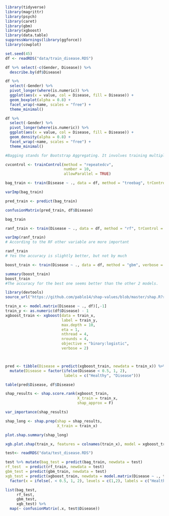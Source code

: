 
```r
library(tidyverse)
library(magrittr)
library(psych)
library(caret)
library(gbm)
library(xgboost)
library(data.table)
suppressWarnings(library(ggforce))
library(cowplot)
```

```r
set.seed(45)
df <- readRDS("data/train_disease.RDS")

```

```r
df %>% select(-c(Gender, Disease)) %>% 
  describe.by(df$Disease)
```

```r
df %>%
  select(-Gender) %>%
  pivot_longer(where(is.numeric)) %>%
  ggplot(aes(x = value, col = Disease, fill = Disease)) +
  geom_boxplot(alpha = 0.8) +
  facet_wrap(~name, scales = "free") +
  theme_minimal()

df %>%
  select(-Gender) %>%
  pivot_longer(where(is.numeric)) %>%
  ggplot(aes(x = value, col = Disease, fill = Disease)) +
  geom_density(alpha = 0.8) +
  facet_wrap(~name, scales = "free") +
  theme_minimal()

```

```r
#Bagging stands for Bootstrap Aggregating. It involves training multiple models independently on different random subsets of the data, and then averaging the predictions. Random Forest is a specific type of bagging algorithm that uses decision trees as the base model. Boosting is an ensemble technique that focuses on training models sequentially, where each model attempts to correct the mistakes of the previous model.

```

```r
cvcontrol <- trainControl(method = "repeatedcv", 
                          number = 10,
                          allowParallel = TRUE)

bag_train <- train(Disease ~ ., data = df, method = "treebag", trControl = cvcontrol, importance = TRUE)
```

```r
varImp(bag_train)

```

```r
pred_train <- predict(bag_train)

confusionMatrix(pred_train, df$Disease)

```

```r
bag_train

```

```r

ranf_train <- train(Disease ~ ., data = df, method = "rf", trControl = cvcontrol, importance = TRUE)

```

```r

varImp(ranf_train)
# According to the RF other variable are more important
```

```r

ranf_train
# Yes the accuracy is slightly better, but not by much
```

```r
boost_train <- train(Disease ~ ., data = df, method = "gbm", verbose = F, trControl = cvcontrol)

```

```r

summary(boost_train)
boost_train
#The accuracy for the best one seems better than the other 2 models.
```

```r
library(devtools)
source_url("https://github.com/pablo14/shap-values/blob/master/shap.R?raw=TRUE")

```
```r
train_x <- model.matrix(Disease ~ ., df)[,-1]
train_y <- as.numeric(df$Disease) - 1
xgboost_train <- xgboost(data = train_x,
                         label = train_y, 
                         max.depth = 10,
                         eta = 1,
                         nthread = 4,
                         nrounds = 4,
                         objective = "binary:logistic",
                         verbose = 2)



pred <- tibble(Disease = predict(xgboost_train, newdata = train_x)) %>%
  mutate(Disease = factor(ifelse(Disease < 0.5, 1, 2),
                          labels = c("Healthy", "Disease")))

table(pred$Disease, df$Disease)
```



```r
shap_results <- shap.score.rank(xgboost_train,
                                X_train = train_x,
                                shap_approx = F)

var_importance(shap_results)
```

```r
shap_long <- shap.prep(shap = shap_results,
                       X_train = train_x)

plot.shap.summary(shap_long)

xgb.plot.shap(train_x, features = colnames(train_x), model = xgboost_train, n_col = 3)
```

```r
test<- readRDS("data/test_disease.RDS")

test %>% mutate(bag_test = predict(bag_train, newdata = test)
rf_test  = predict(rf_train, newdata = test)
gbm_test = predict(gbm_train, newdata = test)
xgb_test = predict(xgboost_train, newdata = model.matrix(Disease ~ ., test)[,-1]) %>%
  factor(x = ifelse(. < 0.5, 1, 2), levels = c(1,2), labels = c("Healthy", "Disease")))

list(bag_test, 
     rf_test, 
     gbm_test, 
     xgb_test) %>%
  map(~ confusionMatrix(.x, test$Disease))
```

```r

```